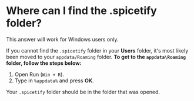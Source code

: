 
# Where can I find the .spicetify folder?

<Callout emoji="ℹ️">
    This answer will work for Windows users only.
</Callout>

If you cannot find the `.spicetify` folder in your **Users** folder, it's most likely been moved to your `appdata/Roaming` folder.
**To get to the `appdata\Roaming` folder, follow the steps below:**
1. Open Run (`Win + R`).
2. Type in `%appdata%` and press **OK**.

Your `.spicetify` folder should be in the folder that was opened.
